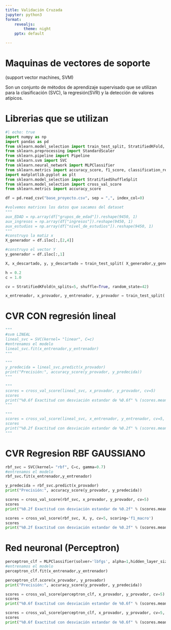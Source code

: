 ```yaml
---
title: Validación Cruzada
jupyter: python3
format:
    revealjs:
        theme: night 
    pptx: default  

---
```

# Maquinas de vectores de soporte
(support vector machines, SVM)

Son un conjunto de métodos de aprendizaje supervisado que se utilizan para la clasificación (SVC), la regresión(SVR) y la detección de valores atípicos. 

# Librerias que se utilizan
```python
#| echo: true
import numpy as np
import pandas as pd
from sklearn.model_selection import train_test_split, StratifiedKFold, cross_validate, GridSearchCV, cross_val_predict
from sklearn.preprocessing import StandardScaler
from sklearn.pipeline import Pipeline
from sklearn.svm import SVC
from sklearn.neural_network import MLPClassifier
from sklearn.metrics import accuracy_score, f1_score, classification_report, confusion_matrix, RocCurveDisplay, PrecisionRecallDisplay
import matplotlib.pyplot as plt
from sklearn.model_selection import StratifiedShuffleSplit
from sklearn.model_selection import cross_val_score
from sklearn.metrics import accuracy_score
```
```python
df = pd.read_csv("base_proyecto.csv", sep = ",", index_col=0)
```

```python

#volvemos matrices los datos que sacamos del dataset
""" 
aux_EDAD = np.array(df["grupos_de_edad"]).reshape(9450, 1)
aux_ingresos = np.array(df["ingresos"]).reshape(9450, 1)
aux_estudios = np.array(df["nivel_de_estudios"]).reshape(9450, 1)
"""
#construyo la matiz x
X_generador = df.iloc[:,[2,4]]

#construyo el vector Y
y_generador = df.iloc[:,1]

X, x_descartado, y, y_descartado = train_test_split( X_generador,y_generador, test_size = 0.95, random_state = 0)         

h = 0.2 
c = 1.0

cv = StratifiedKFold(n_splits=5, shuffle=True, random_state=42)
```

```python

x_entrenador, x_provador, y_entrenador, y_provador = train_test_split( X,y, test_size = 0.40, random_state = 0) 

```

# CVR CON regresión lineal

```python
"""
#svm LINEAL 
lineal_svc = SVC(kernel= "linear", C=c)
#entrenamos el modelo
lineal_svc.fit(x_entrenador,y_entrenador)
"""
```

```python
"""
y_predecida = lineal_svc.predict(x_provador)
print("Precisión:", accuracy_score(y_provador, y_predecida))
"""
```

 

```python
"""
scores = cross_val_score(lineal_svc, x_provador, y_provador, cv=5)
scores
print("%0.6f Exactitud con desviación estandar de %0.6f" % (scores.mean(), scores.std()))
"""
```

```python
"""
scores = cross_val_score(lineal_svc, x_entrenador, y_entrenador, cv=5, scoring='f1_macro')
scores
print("%0.2f Exactitud con desviación estandar de %0.2f" % (scores.mean(), scores.std()))
"""
```

# CVR Regresion RBF GAUSSIANO

```python
rbf_svc = SVC(kernel= "rbf", C=c, gamma=0.7)
#entrenamos el modelo
rbf_svc.fit(x_entrenador,y_entrenador)
```

```python
y_predecida = rbf_svc.predict(x_provador)
print("Precisión:", accuracy_score(y_provador, y_predecida))
```

```python
scores = cross_val_score(rbf_svc, x_provador, y_provador, cv=5)
scores
print("%0.2f Exactitud con desviación estandar de %0.2f" % (scores.mean(), scores.std()))
```

```python
scores = cross_val_score(rbf_svc, X, y, cv=5, scoring='f1_macro')
scores
print("%0.2f Exactitud con desviación estandar de %0.2f" % (scores.mean(), scores.std()))
```

# Red neuronal (Perceptron) 

```python
perceptron_clf = MLPClassifier(solver='lbfgs', alpha=1,hidden_layer_sizes=(5, 2))
#entrenamos el modelo
perceptron_clf.fit(x_entrenador,y_entrenador)
```

```python
perceptron_clf.score(x_provador, y_provador)
print("Precisión:", accuracy_score(y_provador, y_predecida))
```

```python

scores = cross_val_score(perceptron_clf, x_provador, y_provador, cv=5)
scores
print("%0.6f Exactitud con desviación estandar de %0.6f" % (scores.mean(), scores.std()))
```

```python
scores = cross_val_score(perceptron_clf, x_provador, y_provador, cv=5, scoring='f1_macro')
scores
print("%0.6f Exactitud con desviación estandar de %0.6f" % (scores.mean(), scores.std()))
```





